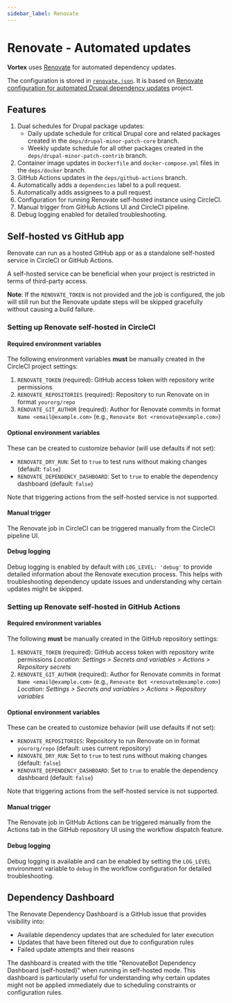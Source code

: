 ```yaml
---
sidebar_label: Renovate
---
```


# Renovate - Automated updates

**Vortex** uses [Renovate](https://renovatebot.com) for automated dependency updates.

The configuration is stored in [`renovate.json`](https://github.com/drevops/vortex/blob/develop/renovate.json). It is
based on [Renovate configuration for automated Drupal dependency updates](https://github.com/drevops/renovate-drupal)
project.

## Features

1. Dual schedules for Drupal package updates:
    - Daily update schedule for critical Drupal core and related packages created in
      the `deps/drupal-minor-patch-core` branch.
    - Weekly update schedule for all other packages created in
      the `deps/drupal-minor-patch-contrib` branch.
2. Container image updates in `Dockerfile` and `docker-compose.yml` files in the `deps/docker` branch.
3. GitHub Actions updates in the `deps/github-actions` branch.
4. Automatically adds a `dependencies` label to a pull request.
5. Automatically adds assignees to a pull request.
6. Configuration for running Renovate self-hosted instance using CircleCI.
7. Manual trigger from GitHub Actions UI and CircleCI pipeline.
8. Debug logging enabled for detailed troubleshooting.

## Self-hosted vs GitHub app

Renovate can run as a hosted GitHub app or as a standalone self-hosted service
in CircleCI or GitHub Actions.

A self-hosted service can be beneficial when your project is restricted in terms
of third-party access.

**Note**: If the `RENOVATE_TOKEN` is not provided and the job is configured, the job will still run but the Renovate
update steps will be skipped gracefully without causing a build failure.

### Setting up Renovate self-hosted in CircleCI

#### Required environment variables

The following environment variables **must** be manually created in the CircleCI project settings:

1. `RENOVATE_TOKEN` (required): GitHub access token with repository write permissions
2. `RENOVATE_REPOSITORIES` (required): Repository to run Renovate on in format `yourorg/repo`
3. `RENOVATE_GIT_AUTHOR` (required): Author for Renovate commits in format `Name <email@example.com>` (e.g., `Renovate Bot <renovate@example.com>`)

#### Optional environment variables

These can be created to customize behavior (will use defaults if not set):

- `RENOVATE_DRY_RUN`: Set to `true` to test runs without making changes (default: `false`)
- `RENOVATE_DEPENDENCY_DASHBOARD`: Set to `true` to enable the dependency dashboard (default: `false`)

Note that triggering actions from the self-hosted service is not supported.

#### Manual trigger

The Renovate job in CircleCI can be triggered manually from the CircleCI pipeline UI.

#### Debug logging

Debug logging is enabled by default with `LOG_LEVEL: 'debug'` to provide detailed
information about the Renovate execution process. This helps with troubleshooting
dependency update issues and understanding why certain updates might be skipped.

### Setting up Renovate self-hosted in GitHub Actions

#### Required environment variables

The following **must** be manually created in the GitHub repository settings:

1. `RENOVATE_TOKEN` (required): GitHub access token with repository write permissions
   *Location: Settings > Secrets and variables > Actions > Repository secrets*
2. `RENOVATE_GIT_AUTHOR` (required): Author for Renovate commits in format `Name <email@example.com>` (e.g., `Renovate Bot <renovate@example.com>`)
   *Location: Settings > Secrets and variables > Actions > Repository variables*

#### Optional environment variables

These can be created to customize behavior (will use defaults if not set):

- `RENOVATE_REPOSITORIES`: Repository to run Renovate on in format `yourorg/repo` (default: uses current repository)
- `RENOVATE_DRY_RUN`: Set to `true` to test runs without making changes (default: `false`)
- `RENOVATE_DEPENDENCY_DASHBOARD`: Set to `true` to enable the dependency dashboard (default: `false`)

Note that triggering actions from the self-hosted service is not supported.

#### Manual trigger

The Renovate job in GitHub Actions can be triggered manually from the Actions tab
in the GitHub repository UI using the workflow dispatch feature.

#### Debug logging

Debug logging is available and can be enabled by setting the `LOG_LEVEL` environment
variable to `debug` in the workflow configuration for detailed troubleshooting.

## Dependency Dashboard

The Renovate Dependency Dashboard is a GitHub issue that provides visibility into:

- Available dependency updates that are scheduled for later execution
- Updates that have been filtered out due to configuration rules
- Failed update attempts and their reasons

The dashboard is created with the title "RenovateBot Dependency Dashboard (self-hosted)"
when running in self-hosted mode. This dashboard is particularly useful for understanding
why certain updates might not be applied immediately due to scheduling constraints or
configuration rules.
